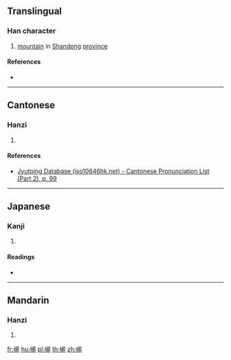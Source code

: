 ==Translingual==

===Han character===
{{Han char|rn=46|rad=山|as=07|sn=10|four=|canj=UMHL|ids=⿰山邪}}

# [[mountain]] in [[Shandong]] [[province]]

====References====
* {{Han ref|kx=0311.160|dkj=08078|hdz=10770.060|uh=5CEB|ud=23787}}

----

==Cantonese==

===Hanzi===
{{yue-hanzi|jyut=[[je4]]|y=ye4}}

# {{defn|lang=yue|sort=山07}}

====References====
* [http://www.iso10646hk.net/jp/document/download.jsp Jyutping Database (iso10646hk.net) - Cantonese Pronunciation List (Part 2), p. 99]

----

==Japanese==

===Kanji===
{{ja-kanji|grade=|rs=山07}}

# {{defn|lang=ja|sort=山07}}

====Readings====
* {{ja-readings|on=[[や]] (ya), [[しゃ]] (sha), [[じゃ]] (ja)|kun=}}

----

==Mandarin==

===Hanzi===
{{cmn-hanzi|pin=[[xié]] ([[xie2]]), [[yé]] ([[ye2]])|wg=hsieh<sup>2</sup>, yeh<sup>2</sup>}}

# {{defn|lang=cmn|sort=山07}}

[[fr:峫]]
[[hu:峫]]
[[pl:峫]]
[[th:峫]]
[[zh:峫]]